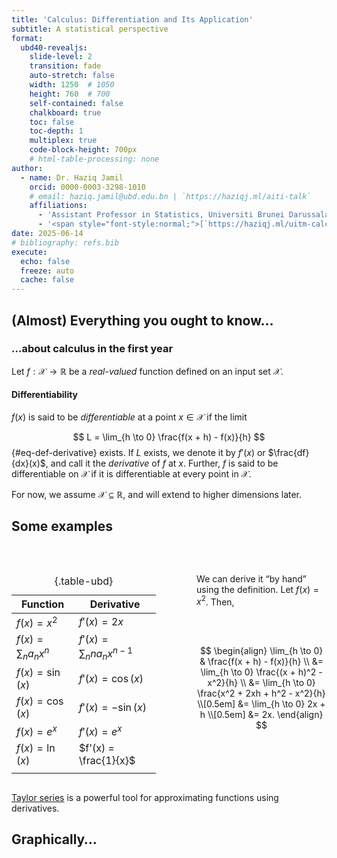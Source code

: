 ```yaml
---
title: 'Calculus: Differentiation and Its Application'
subtitle: A statistical perspective
format:
  ubd40-revealjs:
    slide-level: 2
    transition: fade
    auto-stretch: false
    width: 1250  # 1050
    height: 760  # 700
    self-contained: false
    chalkboard: true
    toc: false
    toc-depth: 1
    multiplex: true
    code-block-height: 700px
    # html-table-processing: none
author:
  - name: Dr. Haziq Jamil
    orcid: 0000-0003-3298-1010
    # email: haziq.jamil@ubd.edu.bn | `https://haziqj.ml/aiti-talk`
    affiliations: 
      - 'Assistant Professor in Statistics, Universiti Brunei Darussalam'
      - '<span style="font-style:normal;">[`https://haziqj.ml/uitm-calculus/`](https://haziqj.ml/uitm-calculus/)</span>'
date: 2025-06-14
# bibliography: refs.bib
execute:
  echo: false
  freeze: auto
  cache: false
---
```


## (Almost) Everything you ought to know...

### ...about calculus in the first year



Let $f:\mathcal X \to \mathbb R$ be a *real-valued* function defined on an input set $\mathcal X$.

::: {.fragment}

::: {#def-derivatives}

#### Differentiability

$f(x)$ is said to be *differentiable* at a point $x \in \mathcal X$ if the limit 

$$
L = \lim_{h \to 0} \frac{f(x + h) - f(x)}{h}
$${#eq-def-derivative}
exists.
If $L$ exists, we denote it by $f'(x)$ or $\frac{df}{dx}(x)$, and call it the *derivative* of $f$ at $x$.
Further, $f$ is said to be differentiable on $\mathcal X$ if it is differentiable at every point in $\mathcal X$.
:::

:::

::: {.fragment}
For now, we assume $\mathcal X \subseteq \mathbb R$, and will extend to higher dimensions later.
:::

## Some examples


::: {.columns}

::: {.column width="50%"}
<br>

| Function | Derivative |
| --- | --- |
| $f(x) = x^2$ | $f'(x) = 2x$ |
| $f(x) = \sum_{n} a_n x^n$ | $f'(x) = \sum_{n} n a_n x^{n-1}$ | 
| $f(x) = \sin(x)$ | $f'(x) = \cos(x)$ |
| $f(x) = \cos(x)$ | $f'(x) = -\sin(x)$ |
| $f(x) = e^x$ | $f'(x) = e^x$ |
| $f(x) = \ln(x)$ | $f'(x) = \frac{1}{x}$ | 
| | |
: {.table-ubd}
:::

::: {.column width="5%"}
:::

::: {.column width="45%"}

<br>

We can derive it "by hand" using the definition.
Let $f(x) = x^2$.
Then,

<br>
<br>

$$
\begin{align}
\lim_{h \to 0} & \frac{f(x + h) - f(x)}{h} \\
&= \lim_{h \to 0} \frac{(x + h)^2 - x^2}{h} \\
&= \lim_{h \to 0} \frac{x^2 + 2xh + h^2 - x^2}{h} \\[0.5em]
&= \lim_{h \to 0} 2x + h \\[0.5em]
&= 2x.
\end{align}
$$

:::

:::

::: aside
[Taylor series](https://en.wikipedia.org/wiki/Taylor_series) is a powerful tool for approximating functions using derivatives. 
:::


## Graphically...

```{=html}
<script src="https://www.desmos.com/api/v1.11/calculator.js?apiKey=dcb31709b452b1cf9dc26972add0fda6"></script>

<div id="desmos-derivative" style="position: relative; width: 100%; height:88%;"></div>

<script>
  const elt = document.getElementById("desmos-derivative");
  const calculator = Desmos.GraphingCalculator(elt, {
    expressions: true,
    settingsMenu: false,
    zoomButtons: true
  });

  calculator.setExpressions([
    { id: 'f', latex: 'f(x) = x^2' },
    { id: 'a', latex: 'a = 1', sliderBounds: { min: -1, max: 3 } },
    { id: 'h', latex: 'h = 1.5', sliderBounds: { min: 0.001, max: 1.5 } },
    { id: 'pt1', latex: '(a, f(a))', showLabel: true },
    { id: 'pt2', latex: '(a + h, f(a + h))', showLabel: true },
    { id: 's', latex: 'L = \\frac{f(a+h) - f(a)}{h}' },
    { id: 'tangent', latex: 'y = L(x - a) + f(a)', color: Desmos.Colors.RED }
  ]);
  
  calculator.setMathBounds({
    left: -1,
    right: 3,
    bottom: -0.5,
    top: 8
  });

</script>
```

## What is a derivative?

The derivative of a function tells you:    

- 🚀 How fast the function is _changing_ at any point  
- 📐 The **slope** of the tangent line at that point

```r
#| fig-height: 2.8
#| fig-width: 7
#| out-width: 100%
library(tidyverse)

f <- function(x) -x^2
f_prime <- function(x) -2*x
x_pts <- c(-1, 0, 1)
fty <- factor(c("f increasing", "f stationary", "f decreasing"),
                levels = c("f increasing", "f stationary", "f decreasing"))

curve_df <- tibble(x = seq(-2, 2, length.out = 200), y = f(x))

tangent_df <- lapply(x_pts, function(a) {
  tibble(x = seq(a - 1, a + 1, length.out = 100),
         y = f_prime(a) * x + f(a) - f_prime(a) * a,
         x0 = a,
         type = fty[match(a, x_pts)])
}) |> bind_rows()

point_df <- tibble(x = x_pts, y = f(x_pts), type = fty)

ggplot() +
  geom_line(data = curve_df, aes(x, y), color = "black", linewidth = 0.8) +
  geom_line(data = tangent_df, aes(x, y), color = "red3", linewidth = 0.8) +
  geom_point(data = point_df, aes(x, y), color = "steelblue3", size = 2) +
  facet_wrap(~ type) +
  labs(x = "x", y = "f(x)") +
  theme_bw()
```

## The concept of optimisation

- When $f$ is some kind of a "reward" function, then the value of $x$ that maximises $f$ is highly of interest.

- Derivatives help us find maxima (or minima): Solve $f'(x) = 0$.

- Example: Find the maximum of $f(x) = -3x^4 + 4x^3 + 12x^2$.

## Graphically...

```r
#| fig-height: 4.1
#| fig-width: 7
#| out-width: 100%
library(ggrepel)

f <- function(x) -3 * x ^ 4 + 4 * x ^ 3 + 12 * x ^ 2#-x^4 + 2*x^3 + 3*x^2 - 2*x
x_crit <- c(-1, 0, 2)
df <- tibble(x = seq(-2, 3, length.out = 500)) %>%
  mutate(y = f(x))

critical_points <- tibble(
  x = x_crit,
  label = c("Local Max", "Local Min", "Global Max"),
  color = RColorBrewer::brewer.pal(3, "Set1")
) %>%
  mutate(y = f(x))

shade_df <- tibble(
  xmin = c(-Inf, x_crit[1], x_crit[2]),
  xmax = c(x_crit[1], x_crit[2], x_crit[3]),
  fill = rep(c("grey75", "white"), length.out = 3)
)

pm_df <- tibble(
  x = ((c(-2.2, x_crit, 3.2) + c(x_crit, 3.2, 0)) / 2)[1:4],
  y = 35
)

ggplot(df, aes(x, y)) +
  geom_rect(data = shade_df, aes(xmin = xmin, xmax = xmax, ymin = -Inf, 
                                 ymax = Inf, fill = fill), 
            inherit.aes = FALSE, alpha = 0.4) +  
  scale_fill_identity() +
  geom_label(data = pm_df, aes(x, y, label = c("+", "−", "+", "−")),
            size = 8, color = "black", vjust = -0.5) +
  geom_line(color = "black", size = 1) +
  geom_point(data = critical_points, aes(x, y, color = label), size = 3,
             show.legend = FALSE) +
  geom_text_repel(
    data = critical_points, 
    aes(x, y, label = label, color = label), 
    size = 4.5, 
    seed = 4, 
    #nudge_y = 0.5,
    box.padding = 1, 
    point.padding = 0.4, 
    show.legend = FALSE
  ) +
  scale_colour_brewer(palette = "Set1") +
  coord_cartesian(ylim = c(-8, 43)) +
  labs(x = "x", y = "f(x)") +
  theme_bw()
```


## How do we know if it's a maxima or minima?

Second derivative test: Measure the **change in slope** around the critical point $\hat x$, i.e. $f''(\hat x) = \frac{d}{dx}\left( \frac{df}{dx}(x) \right)$.



| Behaviour of $f$ near $\hat x$               | $f''(\hat x)$       | Shape             | Conclusion     |
|-------------------------------|---------------------|----------------------|-------------------|----------------|
| Increasing → Decreasing       | $f''(\hat x) < 0$ | Concave (∩)  | Local maximum  |
| Decreasing → Increasing       | $f''(\hat x) > 0$ | Convex (∪)    | Local minimum  |
| No sign change / flat region  |  $f''(\hat x) = 0$   | Unknown / flat    | Inconclusive   |


## Uses of calculus in everyday life

1. **Physics**: Calculating velocity and acceleration from position functions.
2. **Economics**: Finding marginal cost and revenue functions.
3. **Engineering**: Optimizing designs for strength and efficiency.
4. **Biology**: Modeling population growth rates.
5. **Finance**: Analyzing risk and return in investment portfolios.



## Motivation

Show students how theoretical tools they’re learning now are used to derive estimators;


Plant the idea that Statistics isn’t just “data” or “Excel”, but has real mathematical depth;
Give a clear reason to care about derivatives, gradients, Hessians, and Jacobians in practice.

## Functions



## Derivatives



## Derivatives

Goal: Shift mindset from high-school calculus to tools for optimization and multidimensional problems.
	•	Quick recap: derivative as slope, second derivative as curvature
	•	Extension to multivariable functions:
	•	Partial derivatives
	•	Gradient as direction of steepest ascent
	•	Hessian as local curvature matrix
	•	Applications in optimization: what it means to maximize or minimize a function with multiple variables

Example: A simple multivariate function $f(x, y) = -x^2 - y^2 + 4x + 6y$.
Find its critical point using partial derivatives, use the Hessian to classify.


## Maximum likelihood estimation

- Define likelihood: $L(\theta) = \prod_{i=1}^n f(x_i \mid \theta)$
  - Log-likelihood: easier to differentiate
  - MLE found by solving $\frac{d}{d\theta} \ell(\theta) = 0$

## Examples

Emphasize: the maximum is found because second derivative is negative (concavity)

## Fisher information 

Second derivative = Fisher Information (intuition)

- Negative expected second derivative of log-likelihood
- Measures how peaked the likelihood is → how much information data carries about the parameter

## Jacobians and change of variables 

Show why Jacobians matter when transforming distributions.
	•	Simple change of variable in one dimension
	•	If $Y = g(X)$, then $f_Y(y) = f_X(x) \left| \frac{dx}{dy} \right|$
	•	Multivariate case: use Jacobian determinant
	•	Example: transforming from Cartesian to polar coordinates
	•	Example: bivariate normal to standard normal → Cholesky or whitening

Application: Why this matters in simulations and Bayesian inference (brief mention of Metropolis-Hastings, normalizing flows, etc.)

## Conclusions

- Calculus is not just background math—it’s the **engine** of statistical theory.
- Beyond undergraduate stats: everything from MLE, Bayesian posteriors, to machine learning involves gradients and Hessians.
 Suggest: for students who love math but unsure about statistics—you are the kind of person statistics needs.
